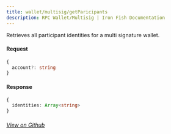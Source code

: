 ```yaml
---
title: wallet/multisig/getParicipants
description: RPC Wallet/Multisig | Iron Fish Documentation
---
```


Retrieves all participant identities for a multi signature wallet. 

#### Request

```ts
{  
  account?: string
}
```

#### Response

```ts
{
  identities: Array<string>
}
```

###### [View on Github](https://github.com/iron-fish/ironfish/blob/master/ironfish/src/rpc/routes/wallet/getBalance.ts)
